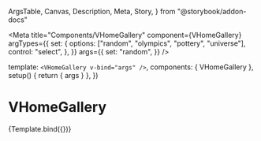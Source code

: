   ArgsTable,
  Canvas,
  Description,
  Meta,
  Story,
} from "@storybook/addon-docs"


<Meta
  title="Components/VHomeGallery"
  component={VHomeGallery}
  argTypes={{
    set: {
      options: ["random", "olympics", "pottery", "universe"],
      control: "select",
    },
  }}
  args={{
    set: "random",
  }}
/>

  template: `<VHomeGallery v-bind="args" />`,
  components: { VHomeGallery },
  setup() {
    return { args }
  },
})

# VHomeGallery

<Description of={VHomeGallery} />

<ArgsTable of={VHomeGallery} />

<Canvas>
  <Story name="Default">{Template.bind({})}</Story>
</Canvas>
